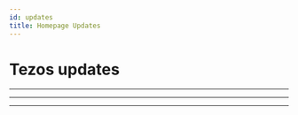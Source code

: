 ```yaml
---
id: updates
title: Homepage Updates 
---
```



<!-- Updates imported into the NewsUpdates module from /src/data/updates/updates.json, compiled from Tezos Updates - Sheet1.tsv. See README. -->

# Tezos updates

---

<NewsUpdates category="Tezos protocol" img="/img/icons/tezos-protocol.svg"/>

---

<NewsUpdates category="Development" img="/img/icons/development.svg"/>

---

<NewsUpdates category="Ecosystem" img="/img/icons/ecosystem.svg"/>